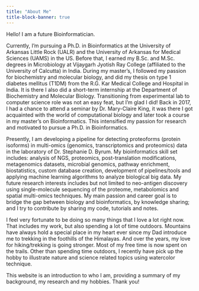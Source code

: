 ```yaml
---
title: "About Me"
title-block-banner: true
---
```


Hello! I am a future Bioinformatician.

Currently, I'm pursuing a Ph.D. in Bioinformatics at the University of Arkansas Little Rock (UALR) and the University of Arkansas for Medical Sciences (UAMS) in the US. Before that, I earned my B.Sc. and M.Sc. degrees in Microbiology at Vijaygarh Jyotish Ray College (affiliated to the University of Calcutta) in India. During my master's, I followed my passion for biochemistry and molecular biology, and did my thesis on type 1 diabetes mellitus (T1DM) from the R.G. Kar Medical College and Hospital in India. It is there I also did a short-term internship at the Department of Biochemistry and Molecular Biology. Transitioning from experimental lab to computer science role was not an easy feat, but I'm glad I did! Back in 2017, I had a chance to attend a seminar by Dr. Mary-Claire King, it was there I got acquainted with the world of computational biology and later took a course in my master's on Bioinformatics. This intensified my passion for research and motivated to pursue a Ph.D. in Bioinformatics.

Presently, I am developing a pipeline for detecting proteoforms (protein isoforms) in multi-omics (genomics, transcriptomics and proteomics) data in the laboratory of Dr. Stephanie D. Byrum. My bioinformatics skill set includes: analysis of NGS, proteomics, post-translation modifications, metagenomics datasets, microbial genomics, pathway enrichment, biostatistics, custom database creation, development of pipelines/tools and applying machine learning algorithms to analyze biological big data. My future research interests includes but not limited to neo-antigen discovery using single-molecule sequencing of the proteome, metabolomics and spatial multi-omics techniques. My main passion and career goal is to bridge the gap between biology and bioinformatics, by knowledge sharing; and I try to contribute by sharing my code, tutorials and notes.

I feel very fortunate to be doing so many things that I love a lot right now. That includes my work, but also spending a lot of time outdoors. Mountains have always hold a special place in my heart ever since my Dad introduce me to trekking in the foothills of the Himalayas. And over the years, my love for hiking/trekking is going stronger. Most of my free time is now spent on the trails. Other than spending time outdoors, I recently have pick up the hobby to illustrate nature and science related topics using watercolor technique.

This website is an introduction to who I am, providing a summary of my background, my research and my hobbies. Thank you!

```         
```
